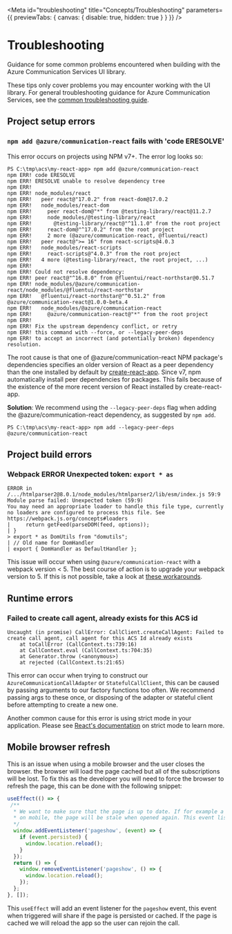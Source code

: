 
<Meta
  id="troubleshooting"
  title="Concepts/Troubleshooting"
  parameters={{ previewTabs: { canvas: { disable: true, hidden: true } } }}
/>

# Troubleshooting

Guidance for some common problems encountered when building with the Azure Communication Services UI library.

These tips only cover problems you may encounter working with the UI library. For general troubleshooting guidance
for Azure Communication Services, see the [common troubleshooting guide](https://docs.microsoft.com/en-us/azure/communication-services/concepts/troubleshooting-info).

## Project setup errors

### `npm add @azure/communication-react` fails with 'code ERESOLVE'

This error occurs on projects using NPM v7+. The error log looks so:

```
PS C:\tmp\acs\my-react-app> npm add @azure/communication-react
npm ERR! code ERESOLVE
npm ERR! ERESOLVE unable to resolve dependency tree
npm ERR!
npm ERR! node_modules/react
npm ERR!   peer react@"17.0.2" from react-dom@17.0.2
npm ERR!   node_modules/react-dom
npm ERR!     peer react-dom@"*" from @testing-library/react@11.2.7
npm ERR!     node_modules/@testing-library/react
npm ERR!       @testing-library/react@"^11.1.0" from the root project
npm ERR!     react-dom@"^17.0.2" from the root project
npm ERR!     2 more (@azure/communication-react, @fluentui/react)
npm ERR!   peer react@">= 16" from react-scripts@4.0.3
npm ERR!   node_modules/react-scripts
npm ERR!     react-scripts@"4.0.3" from the root project
npm ERR!   4 more (@testing-library/react, the root project, ...)
npm ERR!
npm ERR! Could not resolve dependency:
npm ERR! peer react@"^16.8.0" from @fluentui/react-northstar@0.51.7
npm ERR! node_modules/@azure/communication-react/node_modules/@fluentui/react-northstar
npm ERR!   @fluentui/react-northstar@"^0.51.2" from @azure/communication-react@1.0.0-beta.4
npm ERR!   node_modules/@azure/communication-react
npm ERR!     @azure/communication-react@"*" from the root project
npm ERR!
npm ERR! Fix the upstream dependency conflict, or retry
npm ERR! this command with --force, or --legacy-peer-deps
npm ERR! to accept an incorrect (and potentially broken) dependency resolution.
```

The root cause is that one of @azure/communication-react NPM package's dependencies
specifies an older version of React as a peer dependency than the one installed by default by
[create-react-app](https://create-react-app.dev/).
Since v7, npm automatically install peer dependencies for packages. This fails because of the existence of the
more recent version of React installed by create-react-app.

**Solution**: We recommend using the `--legacy-peer-deps` flag when adding the @azure/communication-react dependency, as suggested
by `npm add`.

```
PS C:\tmp\acs\my-react-app> npm add --legacy-peer-deps @azure/communication-react
```

## Project build errors

### Webpack ERROR Unexpected token: `export * as`

```
ERROR in /.../htmlparser2@8.0.1/node_modules/htmlparser2/lib/esm/index.js 59:9
Module parse failed: Unexpected token (59:9)
You may need an appropriate loader to handle this file type, currently no loaders are configured to process this file. See https://webpack.js.org/concepts#loaders
|     return getFeed(parseDOM(feed, options));
| }
> export * as DomUtils from "domutils";
| // Old name for DomHandler
| export { DomHandler as DefaultHandler };
```

This issue will occur when using `@azure/communication-react` with a webpack version < 5.
The best course of action is to upgrade your webpack version to 5.
If this is not possible, take a look at [these workarounds](https://github.com/fb55/htmlparser2/issues/1237#issuecomment-1182522861).

## Runtime errors

### Failed to create call agent, already exists for this ACS id

```
Uncaught (in promise) CallError: CallClient.createCallAgent: Failed to create call agent, call agent for this ACS Id already exists
    at toCallError (CallContext.ts:739:16)
    at CallContext.eval (CallContext.ts:704:35)
    at Generator.throw (<anonymous>)
    at rejected (CallContext.ts:21:65)
```

This error can occur when trying to construct our `AzureCommunicationCallAdapter` or `StatefulCallClient`, this
can be caused by passing arguments to our factory functions too often. We recommend passing args to these once,
or disposing of the adapter or stateful client before attempting to create a new one.

Another common cause for this error is using strict mode in your application. Please see [React's documentation](https://react.dev/reference/react/StrictMode) on strict mode to learn more.

## Mobile browser refresh

This is an issue when using a mobile browser and the user closes the browser. 
the browser will load the page cached but all of the subscriptions will be lost. To fix this as the
developer you will need to force the browser to refresh the page, this can be done with the following snippet:

```Typescript
useEffect(() => {
 /**
  * We want to make sure that the page is up to date. If for example a browser is dismissed
  * on mobile, the page will be stale when opened again. This event listener will reload the page
  */
  window.addEventListener('pageshow', (event) => {
    if (event.persisted) {
      window.location.reload();
    }
  });
  return () => {
    window.removeEventListener('pageshow', () => {
      window.location.reload();
    });
  };
}, []);
```

This `useEffect` will add an event listener for the `pageshow` event, this event when triggered
will share if the page is persisted or cached. If the page is cached we will reload the app so the
user can rejoin the call.
